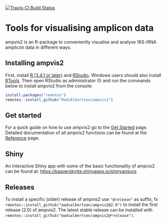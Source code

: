 [![Travis-CI Build Status](https://travis-ci.org/MadsAlbertsen/ampvis2.svg?branch=master)](https://travis-ci.org/MadsAlbertsen/ampvis2)

# Tools for visualising amplicon data

ampvis2 is an R-package to conveniently visualise and analyse 16S rRNA amplicon data in different ways.

## Installing ampvis2
First, install [R (3.4.1 or later)](https://mirrors.dotsrc.org/cran/) and [RStudio](https://www.rstudio.com/products/rstudio/download/#download). Windows users should also install  [RTools](https://mirrors.dotsrc.org/cran/bin/windows/Rtools/). Then open RStudio as administrator (!) and run the commands below to install ampvis2 from the console:

```r
install.packages("remotes")
remotes::install_github("MadsAlbertsen/ampvis2")
```

## Get started
For a quick guide on how to use ampvis2 go to the [Get Started](https://madsalbertsen.github.io/ampvis2/articles/ampvis2.html) page. Detailed documentation of all ampvis2 functions can be found at the [Reference](https://madsalbertsen.github.io/ampvis2/reference/index.html) page.  

## Shiny
An interactive Shiny app with some of the basic functionality of ampvis2 can be found at: [https://kasperskytte.shinyapps.io/shinyampvis](https://kasperskytte.shinyapps.io/shinyampvis)

## Releases
To install a specific (older) release of ampvis2 use `"@release"` as suffix, fx `remotes::install_github("madsalbertsen/ampvis2@2.0")` to install the first release (2.0) of ampvis2. The latest stable release can be installed with `remotes::install_github("madsalbertsen/ampvis2@*release")`.